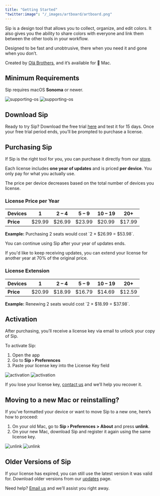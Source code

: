 ```yaml
---
title: "Getting Started"
"twitter:image": "/_images/artboard/artboard.png"
---
```


Sip is a design tool that allows you to collect, organize, and edit colors. It also gives you the ability to share colors with everyone and link them between the other tools in your workflow.

Designed to be fast and unobtrusive, there when you need it and gone when you don’t.

Created by [Olá Brothers](https://theolabrothers.com), and it’s available for  Mac.

## **Minimum Requirements**

Sip requires macOS **Sonoma** or newer.

<img
	className="block dark:hidden rounded-[40px]"
	src="/_images/pages/getting-started/supporting-os-light@2x.png"
	alt="supporting-os"
/>
<img
	className="hidden dark:block rounded-[40px]"
	src="/_images/pages/getting-started/supporting-os-dark@2x.png"
	alt="supporting-os"
/>

## **Download Sip**

Ready to try Sip? Download the free trial [here](https://sipapp.io/downloading) and test it for 15 days. Once your free trial period ends, you’ll be prompted to purchase a license.

## **Purchasing Sip**

If Sip is the right tool for you, you can purchase it directly from our [store](https://sipapp.io/pricing).

Each license includes **one year of updates** and is priced **per device**. You only pay for what you actually use.

The price per device decreases based on the total number of devices you license.

### **License Price per Year**

| **Devices** | 1      | 2 – 4  | 5 – 9  | 10 – 19 | 20+    |
| ----------- | ------ | ------ | ------ | ------- | ------ |
| **Price**   | $29.99 | $26.99 | $23.99 | $20.99  | $17.99 |

<Tip>
	<b>Example:</b> Purchasing 2 seats would cost `2 × $26.99 = $53.98`.
</Tip>

You can continue using Sip after your year of updates ends.

If you'd like to keep receiving updates, you can extend your license for another year at 70% of the original price.

### **License Extension**

| **Devices** | 1      | 2 – 4  | 5 – 9  | 10 – 19 | 20+    |
| ----------- | ------ | ------ | ------ | ------- | ------ |
| **Price**   | $20.99 | $18.99 | $16.79 | $14.69  | $12.59 |

<Tip>
	<b>Example:</b> Renewing 2 seats would cost `2 × $18.99 = $37.98`.
</Tip>

## **Activation**

After purchasing, you’ll receive a license key via email to unlock your copy of Sip.

To activate Sip:

1. Open the app
2. Go to **Sip › Preferences**
3. Paste your license key into the License Key field

<img
	className="block dark:hidden rounded-[40px]"
	src="/_images/pages/getting-started/activation-light@2x.png"
	alt="activation"
/>
<img
	className="hidden dark:block rounded-[40px]"
	src="/_images/pages/getting-started/activation-dark@2x.png"
	alt="activation"
/>

If you lose your license key, [contact us](mailto:sip@sipapp.io) and we’ll help you recover it.

## **Moving to a new Mac or reinstalling?**

If you’ve formatted your device or want to move Sip to a new one, here’s how to proceed:

1. On your old Mac, go to **Sip › Preferences > About** and press **unlink**.
2. On your new Mac, download Sip and register it again using the same license key.

<img
	className="block dark:hidden rounded-[40px]"
	src="/_images/pages/getting-started/unlink-light@2x.png"
	alt="unlink"
/>
<img
	className="hidden dark:block rounded-[40px]"
	src="/_images/pages/getting-started/unlink-dark@2x.png"
	alt="unlink"
/>

## **Older Versions of Sip**

If your license has expired, you can still use the latest version it was valid for. Download older versions from our [updates](https://sipapp.io/updates) page.

Need help? [Email us](mailto:sip@sipapp.io) and we’ll assist you right away.
